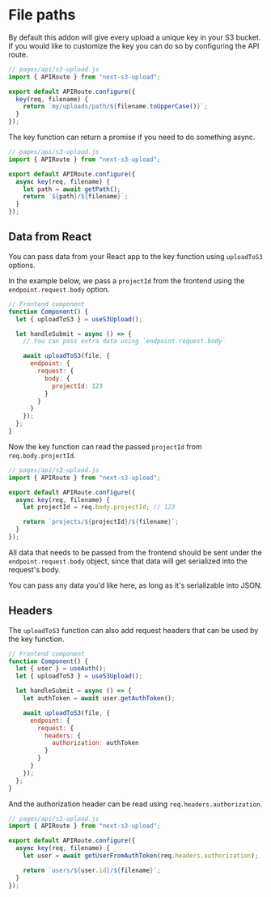 # File paths

By default this addon will give every upload a unique key in your S3 bucket. If you would like to customize the key you can do so by configuring the API route.

```js
// pages/api/s3-upload.js
import { APIRoute } from "next-s3-upload";

export default APIRoute.configure({
  key(req, filename) {
    return `my/uploads/path/${filename.toUpperCase()}`;
  }
});
```

The key function can return a promise if you need to do something async.

```js
// pages/api/s3-upload.js
import { APIRoute } from "next-s3-upload";

export default APIRoute.configure({
  async key(req, filename) {
    let path = await getPath();
    return `${path}/${filename}`;
  }
});
```

## Data from React

You can pass data from your React app to the key function using `uploadToS3` options.

In the example below, we pass a `projectId` from the frontend using the `endpoint.request.body` option.

```js
// Frontend component
function Component() {
  let { uploadToS3 } = useS3Upload();

  let handleSubmit = async () => {
    // You can pass extra data using `endpoint.request.body`

    await uploadToS3(file, {
      endpoint: {
        request: {
          body: {
            projectId: 123
          }
        }
      }
    });
  };
}
```

Now the key function can read the passed `projectId` from `req.body.projectId`.

```js
// pages/api/s3-upload.js
import { APIRoute } from "next-s3-upload";

export default APIRoute.configure({
  async key(req, filename) {
    let projectId = req.body.projectId; // 123

    return `projects/${projectId}/${filename}`;
  }
});
```

All data that needs to be passed from the frontend should be sent under the `endpoint.request.body` object, since that data will get serialized into the request's body.

You can pass any data you'd like here, as long as it's serializable into JSON.

## Headers

The `uploadToS3` function can also add request headers that can be used by the key function.

```js
// Frontend component
function Component() {
  let { user } = useAuth();
  let { uploadToS3 } = useS3Upload();

  let handleSubmit = async () => {
    let authToken = await user.getAuthToken();

    await uploadToS3(file, {
      endpoint: {
        request: {
          headers: {
            authorization: authToken
          }
        }
      }
    });
  };
}
```

And the authorization header can be read using `req.headers.authorization`.

```js
// pages/api/s3-upload.js
import { APIRoute } from "next-s3-upload";

export default APIRoute.configure({
  async key(req, filename) {
    let user = await getUserFromAuthToken(req.headers.authorization);

    return `users/${user.id}/${filename}`;
  }
});
```
